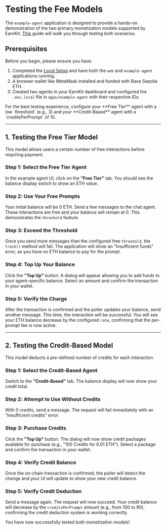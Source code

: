 
# Testing the Fee Models

The `example-agent` application is designed to provide a hands-on demonstration of the two primary monetization models supported by EarnKit. [This](./assignment#demonstration) guide will walk you through testing both scenarios.

## Prerequisites

Before you begin, please ensure you have:
1.  Completed the [Local Setup](./setup-repository) and have both the `web` and `example-agent` applications running.
2.  A browser wallet like MetaMask installed and funded with Base Sepolia ETH.
3.  Created two agents in your EarnKit dashboard and configured the `.env.local` file in `apps/example-agent` with their respective IDs.

<Callout type="info">
For the best testing experience, configure your **Free Tier** agent with a low `threshold` (e.g., 3) and your **Credit-Based** agent with a `creditsPerPrompt` of 10.
</Callout>

---

## 1. Testing the Free Tier Model

This model allows users a certain number of free interactions before requiring payment.

### Step 1: Select the Free Tier Agent
In the example agent UI, click on the **"Free Tier"** tab. You should see the balance display switch to show an ETH value.

### Step 2: Use Your Free Prompts
Your initial balance will be 0 ETH. Send a few messages to the chat agent. These interactions are free and your balance will remain at 0. This demonstrates the `threshold` feature.

### Step 3: Exceed the Threshold
Once you send more messages than the configured free `threshold`, the `track()` method will fail. The application will show an "Insufficient funds" error, as you have no ETH balance to pay for the prompt.


### Step 4: Top Up Your Balance
Click the **"Top Up"** button. A dialog will appear allowing you to add funds to your agent-specific balance. Select an amount and confirm the transaction in your wallet.


### Step 5: Verify the Charge
After the transaction is confirmed and the poller updates your balance, send another message. This time, the interaction will be successful. You will see your ETH balance decrease by the configured `rate`, confirming that the per-prompt fee is now active.


---

## 2. Testing the Credit-Based Model

This model deducts a pre-defined number of credits for each interaction.

### Step 1: Select the Credit-Based Agent
Switch to the **"Credit-Based"** tab. The balance display will now show your credit total.


### Step 2: Attempt to Use Without Credits
With 0 credits, send a message. The request will fail immediately with an "Insufficient credits" error.

### Step 3: Purchase Credits
Click the **"Top Up"** button. The dialog will now show credit packages available for purchase (e.g., "100 Credits for 0.01 ETH"). Select a package and confirm the transaction in your wallet.


### Step 4: Verify Credit Balance
Once the on-chain transaction is confirmed, the poller will detect the change and your UI will update to show your new credit balance.


### Step 5: Verify Credit Deduction
Send a message again. The request will now succeed. Your credit balance will decrease by the `creditsPerPrompt` amount (e.g., from 100 to 90), confirming the credit deduction system is working correctly.


<Callout type="success">
You have now successfully tested both monetization models!
</Callout> 